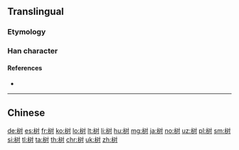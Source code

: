 {{also|樹}}
==Translingual==
{{stroke order|strokes=9}}

===Etymology===
{{Han simp|樹|f=壴|t=又}}

===Han character===
{{Han char|rn=75|rad=木|as=05|sn=9|four=|canj=DEDI}}

====References====
* {{Han ref|kx=0521.121|hdz=21191.040|uh=6811|ud=26641}}

----

==Chinese==
{{zh-see|樹}}

[[de:树]]
[[es:树]]
[[fr:树]]
[[ko:树]]
[[lo:树]]
[[lt:树]]
[[li:树]]
[[hu:树]]
[[mg:树]]
[[ja:树]]
[[no:树]]
[[uz:树]]
[[pl:树]]
[[sm:树]]
[[si:树]]
[[tl:树]]
[[ta:树]]
[[th:树]]
[[chr:树]]
[[uk:树]]
[[zh:树]]